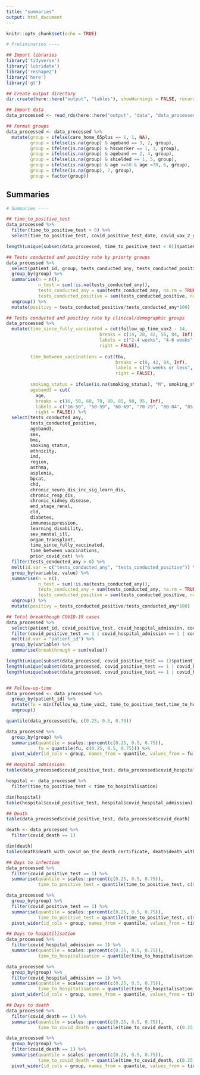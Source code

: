 ```yaml
---
title: "summaries"
output: html_document
---
```


```r
knitr::opts_chunk$set(echo = TRUE)
```

```r
# Preliminaries ----

## Import libraries
library('tidyverse')
library('lubridate')
library('reshape2')
library('here')
library('gt')

## Create output directory
dir.create(here::here("output", "tables"), showWarnings = FALSE, recursive=TRUE)

## Import data
data_processed <- read_rds(here::here("output", "data", "data_processed.rds"))

## Format groups
data_processed <- data_processed %>%
  mutate(group = ifelse(care_home_65plus == 1, 1, NA),
         group = ifelse(is.na(group) & ageband == 3, 2, group),
         group = ifelse(is.na(group) & hscworker == 1, 3, group),
         group = ifelse(is.na(group) & ageband == 2, 4, group),
         group = ifelse(is.na(group) & shielded == 1, 5, group),
         group = ifelse(is.na(group) & age >=50 & age <70, 6, group),
         group = ifelse(is.na(group), 7, group),
         group = factor(group))
```

## Summaries
```r
# Summaries ----

## time_to_positive_test
data_processed %>%
  filter(time_to_positive_test < 0) %>%
  select(time_to_positive_test, covid_positive_test_date, covid_vax_2_date, censor_date)

length(unique(subset(data_processed, time_to_positive_test < 0))$patient_id)

## Tests conducted and positivy rate by priorty groups
data_processed %>%
  select(patient_id, group, tests_conducted_any, tests_conducted_positive) %>%
  group_by(group) %>%
  summarise(n = n(),
            n_test = sum(!is.na(tests_conducted_any)),
            tests_conducted_any = sum(tests_conducted_any, na.rm = TRUE),
            tests_conducted_positive = sum(tests_conducted_positive, na.rm = TRUE)) %>%
  ungroup() %>%
  mutate(positivy = tests_conducted_positive/tests_conducted_any*100)

## Tests conducted and positivy rate by clinical/demographic groups
data_processed %>%
  mutate(time_since_fully_vaccinated = cut(follow_up_time_vax2 - 14,
                                   breaks = c(14, 28, 42, 56, 84, Inf),
                                   labels = c("2-4 weeks", "4-6 weeks", "6-8 weeks", "8-12 weeks", "12+ weeks"),
                                   right = FALSE),
         
         time_between_vaccinations = cut(tbv,
                                         breaks = c(0, 42, 84, Inf),
                                         labels = c("6 weeks or less", "6-12 weeks", "12 weeks or more"),
                                         right = FALSE),
         
         smoking_status = ifelse(is.na(smoking_status), "M", smoking_status),
         ageband3 = cut(
           age,
           breaks = c(16, 50, 60, 70, 80, 85, 90, 95, Inf),
           labels = c("16-50", "50-59", "60-69", "70-79", "80-84", "85-89", "90-94", "95+"),
           right = FALSE)) %>%
  select(tests_conducted_any, 
         tests_conducted_positive,
         ageband3, 
         sex,
         bmi,
         smoking_status,
         ethnicity,
         imd,
         region,
         asthma,
         asplenia,
         bpcat,
         chd,
         chronic_neuro_dis_inc_sig_learn_dis,
         chronic_resp_dis,
         chronic_kidney_disease,
         end_stage_renal, 
         cld, 
         diabetes, 
         immunosuppression, 
         learning_disability, 
         sev_mental_ill, 
         organ_transplant,
         time_since_fully_vaccinated,
         time_between_vaccinations,
         prior_covid_cat) %>%
  filter(tests_conducted_any > 0) %>%
  melt(id.var = c("tests_conducted_any", "tests_conducted_positive")) %>%
  group_by(variable, value) %>%
  summarise(n = n(),
            n_test = sum(!is.na(tests_conducted_any)),
            tests_conducted_any = sum(tests_conducted_any, na.rm = TRUE),
            tests_conducted_positive = sum(tests_conducted_positive, na.rm = TRUE)) %>%
  ungroup() %>%
  mutate(positivy = tests_conducted_positive/tests_conducted_any*100)

## Total breakthough COVID-19 cases
data_processed %>%
  select(patient_id, covid_positive_test, covid_hospital_admission, covid_death) %>%
  filter(covid_positive_test == 1 | covid_hospital_admission == 1 | covid_death == 1) %>%
  melt(id.var = "patient_id") %>%
  group_by(variable) %>%
  summarise(breakthrough = sum(value))

length(unique(subset(data_processed, covid_positive_test == 1)$patient_id))
length(unique(subset(data_processed, covid_positive_test == 1 | covid_hospital_admission == 1)$patient_id))
length(unique(subset(data_processed, covid_positive_test == 1 | covid_hospital_admission == 1 | covid_death == 1)$patient_id))


## Follow-up-time
data_processed <- data_processed %>%
  group_by(patient_id) %>%
  mutate(fu = min(follow_up_time_vax2, time_to_positive_test,time_to_hospitalisation,time_to_covid_death)) %>%
  ungroup()

quantile(data_processed$fu, c(0.25, 0.5, 0.75))

data_processed %>%
  group_by(group) %>%  
  summarise(quantile = scales::percent(c(0.25, 0.5, 0.75)),
            fu = quantile(fu, c(0.25, 0.5, 0.75))) %>%
  pivot_wider(id_cols = group, names_from = quantile, values_from = fu)

## Hospital admissions
table(data_processed$covid_positive_test, data_processed$covid_hospital_admission)

hospital <- data_processed %>%
  filter(time_to_positive_test < time_to_hospitalisation)

dim(hospital)
table(hospital$covid_positive_test, hospital$covid_hospital_admission)

## Death
table(data_processed$covid_positive_test, data_processed$covid_death)

death <- data_processed %>%
  filter(covid_death == 1) 

dim(death)
table(death$death_with_covid_on_the_death_certificate, death$death_with_28_days_of_covid_positive_test)

## Days to infection
data_processed %>%
  filter(covid_positive_test == 1) %>%  
  summarise(quantile = scales::percent(c(0.25, 0.5, 0.75)),
            time_to_positive_test = quantile(time_to_positive_test, c(0.25, 0.5, 0.75)))

data_processed %>%
  group_by(group) %>%
  filter(covid_positive_test == 1) %>%  
  summarise(quantile = scales::percent(c(0.25, 0.5, 0.75)),
            time_to_positive_test = quantile(time_to_positive_test, c(0.25, 0.5, 0.75)))  %>%
  pivot_wider(id_cols = group, names_from = quantile, values_from = time_to_positive_test)

## Days to hospitilisation
data_processed %>%
  filter(covid_hospital_admission == 1) %>%  
  summarise(quantile = scales::percent(c(0.25, 0.5, 0.75)),
            time_to_hospitalisation = quantile(time_to_hospitalisation, c(0.25, 0.5, 0.75)))

data_processed %>%
  group_by(group) %>%
  filter(covid_hospital_admission == 1) %>%  
  summarise(quantile = scales::percent(c(0.25, 0.5, 0.75)),
            time_to_hospitalisation = quantile(time_to_hospitalisation, c(0.25, 0.5, 0.75)))  %>%
  pivot_wider(id_cols = group, names_from = quantile, values_from = time_to_hospitalisation)

## Days to death
data_processed %>%
  filter(covid_death == 1) %>%  
  summarise(quantile = scales::percent(c(0.25, 0.5, 0.75)),
            time_to_covid_death = quantile(time_to_covid_death, c(0.25, 0.5, 0.75)))

data_processed %>%
  group_by(group) %>%
  filter(covid_death == 1) %>%  
  summarise(quantile = scales::percent(c(0.25, 0.5, 0.75)),
            time_to_covid_death = quantile(time_to_covid_death, c(0.25, 0.5, 0.75))) %>%
  pivot_wider(id_cols = group, names_from = quantile, values_from = time_to_covid_death)
```
